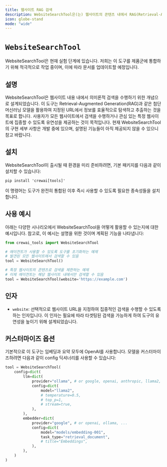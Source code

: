 ```yaml
---
title: 웹사이트 RAG 검색
description: WebsiteSearchTool은(는) 웹사이트의 콘텐츠 내에서 RAG(Retrieval-Augmented Generation) 검색을 수행하도록 설계되었습니다.
icon: globe-stand
mode: "wide"
---
```


# `WebsiteSearchTool`

<Note>
    WebsiteSearchTool은 현재 실험 단계에 있습니다. 저희는 이 도구를 제품군에 통합하기 위해 적극적으로 작업 중이며, 이에 따라 문서를 업데이트할 예정입니다.
</Note>

## 설명

WebsiteSearchTool은 웹사이트 내용 내에서 의미론적 검색을 수행하기 위한 개념으로 설계되었습니다.
이 도구는 Retrieval-Augmented Generation(RAG)과 같은 첨단 머신러닝 모델을 활용하여 지정된 URL에서 정보를 효율적으로 탐색하고 추출하는 것을 목표로 합니다.
사용자가 모든 웹사이트에서 검색을 수행하거나 관심 있는 특정 웹사이트에 집중할 수 있도록 유연성을 제공하는 것이 목적입니다.
현재 WebsiteSearchTool의 구현 세부 사항은 개발 중에 있으며, 설명된 기능들이 아직 제공되지 않을 수 있으니 참고 바랍니다.

## 설치

WebsiteSearchTool이 출시될 때 환경을 미리 준비하려면, 기본 패키지를 다음과 같이 설치할 수 있습니다:

```shell
pip install 'crewai[tools]'
```

이 명령어는 도구가 완전히 통합된 이후 즉시 사용할 수 있도록 필요한 종속성들을 설치합니다.

## 사용 예시

아래는 다양한 시나리오에서 WebsiteSearchTool을 어떻게 활용할 수 있는지에 대한 예시입니다. 참고로, 이 예시는 설명을 위한 것이며 계획된 기능을 나타냅니다:

```python Code
from crewai_tools import WebsiteSearchTool

# 에이전트가 사용할 수 있도록 도구를 초기화하는 예제
# 발견된 모든 웹사이트에서 검색할 수 있음
tool = WebsiteSearchTool()

# 특정 웹사이트의 콘텐츠로 검색을 제한하는 예제
# 이제 에이전트는 해당 웹사이트 내에서만 검색할 수 있음
tool = WebsiteSearchTool(website='https://example.com')
```

## 인자

- `website`: 선택적으로 웹사이트 URL을 지정하여 집중적인 검색을 수행할 수 있도록 하는 인자입니다. 이 인자는 필요에 따라 타겟팅된 검색을 가능하게 하여 도구의 유연성을 높이기 위해 설계되었습니다.

## 커스터마이즈 옵션

기본적으로 이 도구는 임베딩과 요약 모두에 OpenAI를 사용합니다. 모델을 커스터마이즈하려면 다음과 같이 config 딕셔너리를 사용할 수 있습니다:


```python Code
tool = WebsiteSearchTool(
    config=dict(
        llm=dict(
            provider="ollama", # or google, openai, anthropic, llama2, ...
            config=dict(
                model="llama2",
                # temperature=0.5,
                # top_p=1,
                # stream=true,
            ),
        ),
        embedder=dict(
            provider="google", # or openai, ollama, ...
            config=dict(
                model="models/embedding-001",
                task_type="retrieval_document",
                # title="Embeddings",
            ),
        ),
    )
)
```
